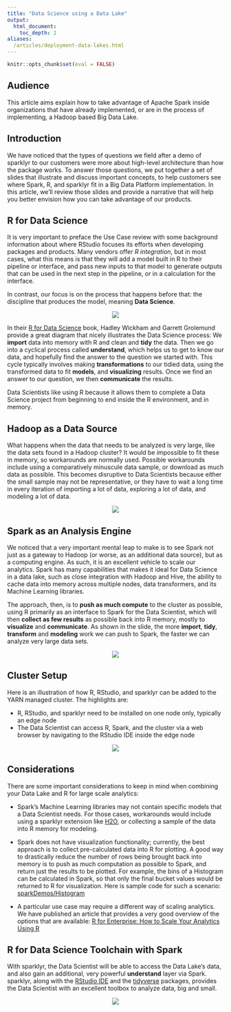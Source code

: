 ```yaml
---
title: "Data Science using a Data Lake"
output: 
  html_document:
    toc_depth: 2
aliases:
  /articles/deployment-data-lakes.html
---
```


```r
knitr::opts_chunk$set(eval = FALSE)
```

## Audience

This article aims explain how to take advantage of Apache Spark inside organizations that have already implemented, or are in the process of implementing, a Hadoop based Big Data Lake.  

## Introduction

We have noticed that the types of questions we field after a demo of sparklyr to our customers were more about high-level architecture than how the package works.  To answer those questions, we put together a set of slides that illustrate and discuss important concepts, to help customers see where Spark, R, and sparklyr fit in a Big Data Platform implementation.  In this article, we'll review those slides and provide a narrative that will help you better envision how you can take advantage of our products.


## R for Data Science

It is very important to preface the Use Case review with some background information about where RStudio focuses its efforts when developing packages and products.  Many vendors offer *R integration*, but in most cases, what this means is that they will add a model built in R to their pipeline or interface, and pass new inputs to that model to generate outputs that can be used in the next step in the pipeline, or in a calculation for the interface.

In contrast, our focus is on the process that happens before that: the discipline that produces the model, meaning **Data Science**.

<center><p><img src="/images/deployment/data-lakes/slide-1.png" align='center'/></p></center>


In their [R for Data Science](http://r4ds.had.co.nz/) book, Hadley Wickham and Garrett Grolemund provide a great diagram that nicely illustrates the Data Science process: We **import** data into memory with R and clean and **tidy** the data.  Then we go into a cyclical process called **understand**, which helps us to get to know our data, and hopefully find the answer to the question we started with.  This cycle typically involves making **transformations** to our tidied data, using the transformed data to fit **models**, and **visualizing** results. Once we find an answer to our question, we then **communicate** the results.

Data Scientists like using R because it allows them to complete a Data Science project from beginning to end inside the R environment, and in memory.  


## Hadoop as a Data Source

What happens when the data that needs to be analyzed is very large, like the data sets found in a Hadoop cluster?  It would be impossible to fit these in memory, so workarounds are normally used.  Possible workarounds include using a comparatively minuscule data sample, or download as much data as possible.  This becomes disruptive to Data Scientists because either the small sample may not be representative, or they have to wait a long time in every iteration of importing a lot of data, exploring a lot of data, and modeling a lot of data.  

<center><p><img src="/images/deployment/data-lakes/slide-2.png" align='center'/></p></center>

## Spark as an Analysis Engine

We noticed that a very important mental leap to make is to see Spark not just as a gateway to Hadoop (or worse, as an additional data source), but as a computing engine.  As such, it is an excellent vehicle to scale our analytics.  Spark has many capabilities that makes it ideal for Data Science in a data lake, such as close integration with Hadoop and Hive, the ability to cache data into memory across multiple nodes, data transformers, and its Machine Learning libraries.  

The approach, then, is to **push as much compute** to the cluster as possible, using R primarily as an interface to Spark for the Data Scientist, which will then **collect as few results** as possible back into R memory, mostly to **visualize** and **communicate**.  As shown in the slide, the more **import**, **tidy**, **transform** and **modeling** work we can push to Spark, the faster we can analyze very large data sets.

<center><p><img src="/images/deployment/data-lakes/slide-3.png" align='center'/></p></center>

## Cluster Setup

Here is an illustration of how R, RStudio, and sparklyr can be added to the YARN managed cluster.  The highlights are:

- R, RStudio, and sparklyr need to be installed on one node only, typically an edge node
- The Data Scientist can access R, Spark, and the cluster via a web browser by navigating to the RStudio IDE inside the edge node

<center><p><img src="/images/deployment/data-lakes/slide-4.png" align='center'/></p></center>

## Considerations 

There are some important considerations to keep in mind when combining your Data Lake and R for large scale analytics:

- Spark's Machine Learning libraries may not contain specific models that a Data Scientist needs. For those cases, workarounds would include using a sparklyr extension like [H2O](http://spark.rstudio.com/extensions.html), or collecting a sample of the data into R memory for modeling.

- Spark does not have visualization functionality; currently, the best approach is to collect pre-calculated data into R for plotting.  A good way to drastically reduce the number of rows being brought back into memory is to push as much computation as possible to Spark, and return just the results to be plotted.  For example, the bins of a Histogram can be calculated in Spark, so that only the final bucket values would be returned to R for visualization.  Here is sample code for such a scenario: [sparkDemos/Histogram](https://github.com/rstudio/sparkDemos/blob/master/prod/presentations/cloudera/sqlvis_histogram.R)

- A particular use case may require a different way of scaling analytics.  We have published an article that provides a very good overview of the options that are available: [R for Enterprise: How to Scale Your Analytics Using R](https://www.rstudio.com/rviews/2016/12/21/r-for-enterprise-how-to-scale-your-analytics-using-r/)

## R for Data Science Toolchain with Spark

With sparklyr, the Data Scientist will be able to access the Data Lake's data, and also gain an additional, very powerful **understand** layer via Spark.  sparklyr, along with the [RStudio IDE](https://www.rstudio.com/products/rstudio/) and the [tidyverse](http://tidyverse.org/) packages, provides the Data Scientist with an excellent toolbox to analyze data, big and small.

<center><p><img src="/images/deployment/data-lakes/slide-5.png" align='center'/></p></center>
